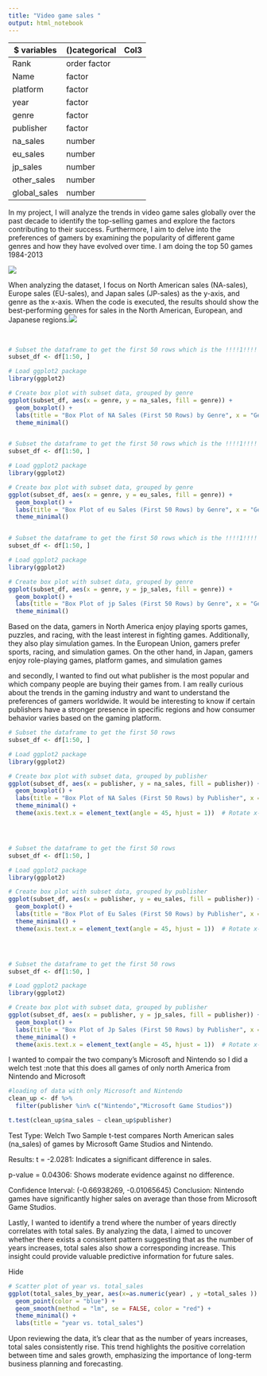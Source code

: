 ```yaml
---
title: "Video game sales "
output: html_notebook
---
```


| **\$ variables** | **()categorical** | Col3 |
|------------------|-------------------|------|
| Rank             | order factor      |      |
| Name             | factor            |      |
| platform         | factor            |      |
| year             | factor            |      |
| genre            | factor            |      |
| publisher        | factor            |      |
| na_sales         | number            |      |
| eu_sales         | number            |      |
| jp_sales         | number            |      |
| other_sales      | number            |      |
| global_sales     | number            |      |

In my project, I will analyze the trends in video game sales globally over the past decade to identify the top-selling games and explore the factors contributing to their success. Furthermore, I aim to delve into the preferences of gamers by examining the popularity of different game genres and how they have evolved over time. I am doing the top 50 games 1984-2013

![](dehxjp6-babaedd6-9c54-4c53-ad74-effd79568a04.png)

When analyzing the dataset, I focus on North American sales (NA-sales), Europe sales (EU-sales), and Japan sales (JP-sales) as the y-axis, and genre as the x-axis. When the code is executed, the results should show the best-performing genres for sales in the North American, European, and Japanese regions.![](video-game-genres3-l.jpg)

\

```r
# Subset the dataframe to get the first 50 rows which is the !!!!1!!!! one in the book 
subset_df <- df[1:50, ]

# Load ggplot2 package
library(ggplot2)

# Create box plot with subset data, grouped by genre
ggplot(subset_df, aes(x = genre, y = na_sales, fill = genre)) +
  geom_boxplot() +
  labs(title = "Box Plot of NA Sales (First 50 Rows) by Genre", x = "Genre", y = "NA Sales") +
  theme_minimal()


# Subset the dataframe to get the first 50 rows which is the !!!!1!!!! one in the book 
subset_df <- df[1:50, ]

# Load ggplot2 package
library(ggplot2)

# Create box plot with subset data, grouped by genre
ggplot(subset_df, aes(x = genre, y = eu_sales, fill = genre)) +
  geom_boxplot() +
  labs(title = "Box Plot of eu Sales (First 50 Rows) by Genre", x = "Genre", y = "eu Sales") +
  theme_minimal()


# Subset the dataframe to get the first 50 rows which is the !!!!1!!!! one in the book 
subset_df <- df[1:50, ]

# Load ggplot2 package
library(ggplot2)

# Create box plot with subset data, grouped by genre
ggplot(subset_df, aes(x = genre, y = jp_sales, fill = genre)) +
  geom_boxplot() +
  labs(title = "Box Plot of jp Sales (First 50 Rows) by Genre", x = "Genre", y = "jp Sales") +
  theme_minimal()
```

Based on the data, gamers in North America enjoy playing sports games, puzzles, and racing, with the least interest in fighting games. Additionally, they also play simulation games. In the European Union, gamers prefer sports, racing, and simulation games. On the other hand, in Japan, gamers enjoy role-playing games, platform games, and simulation games

and secondly, I wanted to find out what publisher is the most popular and which company people are buying their games from. I am really curious about the trends in the gaming industry and want to understand the preferences of gamers worldwide. It would be interesting to know if certain publishers have a stronger presence in specific regions and how consumer behavior varies based on the gaming platform.

```r
# Subset the dataframe to get the first 50 rows
subset_df <- df[1:50, ]

# Load ggplot2 package
library(ggplot2)

# Create box plot with subset data, grouped by publisher
ggplot(subset_df, aes(x = publisher, y = na_sales, fill = publisher)) +
  geom_boxplot() +
  labs(title = "Box Plot of NA Sales (First 50 Rows) by Publisher", x = "Publisher", y = "NA Sales") +
  theme_minimal() +
  theme(axis.text.x = element_text(angle = 45, hjust = 1))  # Rotate x-axis labels for better readability




# Subset the dataframe to get the first 50 rows
subset_df <- df[1:50, ]

# Load ggplot2 package
library(ggplot2)

# Create box plot with subset data, grouped by publisher
ggplot(subset_df, aes(x = publisher, y = eu_sales, fill = publisher)) +
  geom_boxplot() +
  labs(title = "Box Plot of Eu Sales (First 50 Rows) by Publisher", x = "Publisher", y = "eu Sales") +
  theme_minimal() +
  theme(axis.text.x = element_text(angle = 45, hjust = 1))  # Rotate x-axis labels for better readability




# Subset the dataframe to get the first 50 rows
subset_df <- df[1:50, ]

# Load ggplot2 package
library(ggplot2)

# Create box plot with subset data, grouped by publisher
ggplot(subset_df, aes(x = publisher, y = jp_sales, fill = publisher)) +
  geom_boxplot() +
  labs(title = "Box Plot of Jp Sales (First 50 Rows) by Publisher", x = "Publisher", y = "jp Sales") +
  theme_minimal() +
  theme(axis.text.x = element_text(angle = 45, hjust = 1))  # Rotate x-axis labels for better readability
```

I wanted to compair the two company’s Microsoft and Nintendo so I did a welch test :note that this does all games of only north America from Nintendo and Microsoft

```r
#loading of data with only Microsoft and Nintendo 
clean_up <- df %>%
  filter(publisher %in% c("Nintendo","Microsoft Game Studios"))

t.test(clean_up$na_sales ~ clean_up$publisher)
```

Test Type: Welch Two Sample t-test compares North American sales (na_sales) of games by Microsoft Game Studios and Nintendo.

Results: t = -2.0281: Indicates a significant difference in sales.

p-value = 0.04306: Shows moderate evidence against no difference.

Confidence Interval: (-0.66938269, -0.01065645) Conclusion: Nintendo games have significantly higher sales on average than those from Microsoft Game Studios.

Lastly, I wanted to identify a trend where the number of years directly correlates with total sales. By analyzing the data, I aimed to uncover whether there exists a consistent pattern suggesting that as the number of years increases, total sales also show a corresponding increase. This insight could provide valuable predictive information for future sales.

Hide

```r
# Scatter plot of year vs. total_sales
ggplot(total_sales_by_year, aes(x=as.numeric(year) , y =total_sales )) +
  geom_point(color = "blue") +
  geom_smooth(method = "lm", se = FALSE, color = "red") +
  theme_minimal() +
  labs(title = "year vs. total_sales")
```

Upon reviewing the data, it’s clear that as the number of years increases, total sales consistently rise. This trend highlights the positive correlation between time and sales growth, emphasizing the importance of long-term business planning and forecasting.

